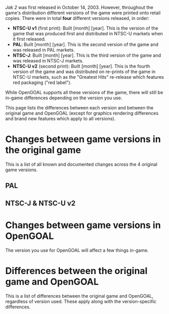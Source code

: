 <!-- this page is a big work in progress -->
_Jak 2_ was first released in October 14, 2003. However, throughout the game's distribution different versions of the game were printed onto retail copies. There were in total **four** different versions released, in order:

- **NTSC-U v1** (first print): Built [month] [year]. This is the version of the game that was produced first and distributed in NTSC-U markets when it first released.
- **PAL**: Built [month] [year]. This is the second version of the game and was released in PAL markets.
- **NTSC-J**: Built [month] [year]. This is the third version of the game and was released in NTSC-J markets.
- **NTSC-U v2** (second print): Built [month] [year]. This is the fourth version of the game and was distributed on re-prints of the game in NTSC-U markets, such as the "Greatest Hits" re-release which features red packaging ("red label").

While OpenGOAL supports all these versions of the game, there will still be in-game differences depending on the version you use.

This page lists the differences between each version and between the original game and OpenGOAL (except for graphics rendering differences and brand new features which apply to all versions).

# Changes between game versions in the original game

This is a list of all known and documented changes across the 4 original game versions.

## PAL

<!-- to be completed -->

## NTSC-J & NTSC-U v2

<!-- to be completed -->

# Changes between game versions in OpenGOAL

The version you use for OpenGOAL will affect a few things in-game.

<!-- to be completed -->

# Differences between the original game and OpenGOAL

This is a list of differences between the original game and OpenGOAL, regardless of version used. These apply along with the version-specific differences.

<!-- to be completed -->
